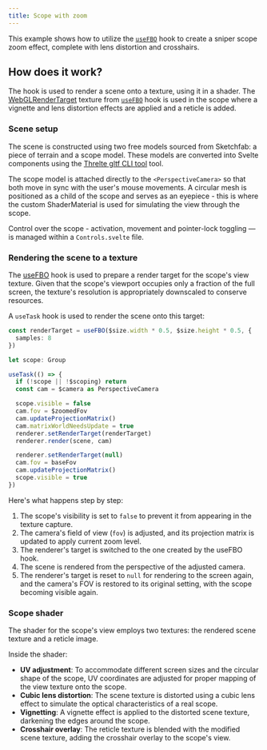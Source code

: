 ```yaml
---
title: Scope with zoom
---
```


This example shows how to utilize the [`useFBO`](/docs/reference/extras/use-fbo) hook to create a sniper scope zoom effect, complete
with lens distortion and crosshairs.

<Example path="shaders/useFboScope" />

## How does it work?

The hook is used to render a scene onto a texture, using
it in a shader. The [WebGLRenderTarget](https://threejs.org/docs/#api/en/renderers/WebGLRenderTarget) texture
from [`useFBO`](/docs/reference/extras/use-fbo) hook is used in the scope where a
vignette and lens distortion effects are applied and a reticle is added.

### Scene setup

The scene is constructed using two free models sourced from Sketchfab:
a piece of terrain and a scope model. These models are converted into Svelte components using the
[Threlte gltf CLI tool](/docs/reference/gltf/getting-started) tool.

The scope model is attached directly to the `<PerspectiveCamera>` so that both move in sync with
the user's mouse movements. A circular mesh is positioned as a child of the scope and serves as an eyepiece -
this is where the custom ShaderMaterial is used for simulating the view through the scope.

Control over the scope - activation, movement and pointer-lock toggling — is managed within a `Controls.svelte` file.

### Rendering the scene to a texture

The [useFBO](/docs/reference/extras/use-fbo) hook is used to prepare a render target for the scope's view texture.
Given that the scope's viewport occupies only a fraction of the full screen,
the texture's resolution is appropriately downscaled to conserve resources.

A `useTask` hook is used to render the scene onto this target:

```ts
const renderTarget = useFBO($size.width * 0.5, $size.height * 0.5, {
  samples: 8
})

let scope: Group

useTask(() => {
  if (!scope || !$scoping) return
  const cam = $camera as PerspectiveCamera

  scope.visible = false
  cam.fov = $zoomedFov
  cam.updateProjectionMatrix()
  cam.matrixWorldNeedsUpdate = true
  renderer.setRenderTarget(renderTarget)
  renderer.render(scene, cam)

  renderer.setRenderTarget(null)
  cam.fov = baseFov
  cam.updateProjectionMatrix()
  scope.visible = true
})
```

Here's what happens step by step:

1. The scope's visibility is set to `false` to prevent it from appearing in the texture capture.
2. The camera's field of view (`fov`) is adjusted, and its projection matrix is updated to apply current zoom level.
3. The renderer's target is switched to the one created by the useFBO hook.
4. The scene is rendered from the perspective of the adjusted camera.
5. The renderer's target is reset to `null` for rendering to the screen again, and the camera's FOV is restored to its
   original setting, with the scope becoming visible again.

### Scope shader

The shader for the scope's view employs two textures: the rendered scene texture and a reticle image.

Inside the shader:

- **UV adjustment**: To accommodate different screen sizes and the circular shape of the scope, UV coordinates are adjusted for proper mapping of the view texture onto the scope.
- **Cubic lens distortion**: The scene texture is distorted using a cubic lens effect to simulate the optical characteristics of a real scope.
- **Vignetting**: A vignette effect is applied to the distorted scene texture, darkening the edges around the scope.
- **Crosshair overlay**: The reticle texture is blended with the modified scene texture, adding the crosshair overlay to the scope's view.
